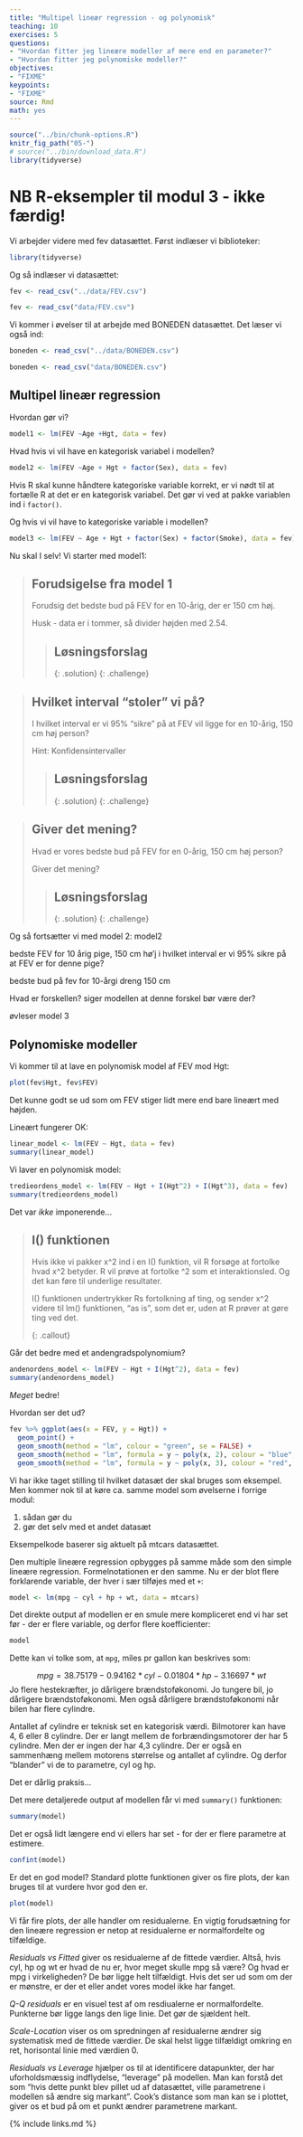 ```yaml
---
title: "Multipel lineær regression - og polynomisk"
teaching: 10
exercises: 5
questions:
- "Hvordan fitter jeg lineære modeller af mere end en parameter?"
- "Hvordan fitter jeg polynomiske modeller?"
objectives:
- "FIXME"
keypoints:
- "FIXME"
source: Rmd
math: yes
---
```


```r
source("../bin/chunk-options.R")
knitr_fig_path("05-")
# source("../bin/download_data.R")
library(tidyverse)
```

# NB R-eksempler til modul 3 - ikke færdig!

Vi arbejder videre med fev datasættet. Først indlæser vi biblioteker:

```r
library(tidyverse)
```

Og så indlæser vi datasættet:

```r
fev <- read_csv("../data/FEV.csv")
```
```r
fev <- read_csv("data/FEV.csv")
```

Vi kommer i øvelser til at arbejde med BONEDEN datasættet. Det læser vi også ind:

```r
boneden <- read_csv("../data/BONEDEN.csv")
```
```r
boneden <- read_csv("data/BONEDEN.csv")
```


## Multipel lineær regression

Hvordan gør vi?

```r
model1 <- lm(FEV ~Age +Hgt, data = fev)
```

Hvad hvis vi vil have en kategorisk variabel i modellen?

```r
model2 <- lm(FEV ~Age + Hgt + factor(Sex), data = fev)
```

Hvis R skal kunne håndtere kategoriske variable korrekt, er vi nødt til at 
fortælle R at det er en kategorisk variabel. Det gør vi ved at pakke
variablen ind i `factor()`. 

Og hvis vi vil have to kategoriske variable i modellen?

```r
model3 <- lm(FEV ~ Age + Hgt + factor(Sex) + factor(Smoke), data = fev)
```

Nu skal I selv! Vi starter med model1:

> ## Forudsigelse fra model 1
> 
> Forudsig det bedste bud på FEV for en 10-årig, der er 150 cm
> høj.
>
> Husk - data er i tommer, så divider højden med 2.54.
>
> > ## Løsningsforslag
> > 
> >
> >
> {: .solution}
{: .challenge}


> ## Hvilket interval "stoler" vi på?
>
> I hvilket interval er vi 95% "sikre" på at FEV vil ligge for en
> 10-årig, 150 cm høj person?
>
> Hint: Konfidensintervaller
> 
> > ## Løsningsforslag
> > 
> > 
> {: .solution}
{: .challenge}


> ## Giver det mening?
> 
> Hvad er vores bedste bud på FEV for en 0-årig, 150 cm høj person?
>
> Giver det mening?
> 
> > ## Løsningsforslag
> >
> > 
> {: .solution}
{: .challenge}

Og så fortsætter vi med model 2:
model2

bedste FEV for 10 årig pige, 150 cm hø'j
i hvilket interval er vi 95% sikre på at FEV er for denne pige?

bedste bud på fev for 10-årgi dreng 150 cm

Hvad er forskellen? siger modellen at denne forskel bør være der?

øvleser model 3

## Polynomiske modeller


Vi kommer til at lave en polynomisk model af FEV mod Hgt:

```r
plot(fev$Hgt, fev$FEV)
```
Det kunne godt se ud som om FEV stiger lidt mere end bare lineært med højden.

Lineært fungerer OK:

```r
linear_model <- lm(FEV ~ Hgt, data = fev)
summary(linear_model)
```

Vi laver en polynomisk model:

```r
tredieordens_model <- lm(FEV ~ Hgt + I(Hgt^2) + I(Hgt^3), data = fev)
summary(tredieordens_model)
```
Det var _ikke_ imponerende...


> ## I() funktionen
> 
> Hvis ikke vi pakker x^2 ind i en I() funktion, vil R forsøge at fortolke hvad
> x^2 betyder. R vil prøve at fortolke ^2 som et interaktionsled. Og det kan 
> føre til underlige resultater.
> 
> I() funktionen undertrykker Rs fortolkning af ting, og sender x^2 videre til
> lm() funktionen, "as is", som det er, uden at R prøver at gøre ting ved det.
> 
{: .callout}

Går det bedre med et andengradspolynomium?

```r
andenordens_model <- lm(FEV ~ Hgt + I(Hgt^2), data = fev)
summary(andenordens_model)
```
_Meget_ bedre!

Hvordan ser det ud?

```r
fev %>% ggplot(aes(x = FEV, y = Hgt)) +
  geom_point() +
  geom_smooth(method = "lm", colour = "green", se = FALSE) +
  geom_smooth(method = "lm", formula = y ~ poly(x, 2), colour = "blue", se = FALSE) +
  geom_smooth(method = "lm", formula = y ~ poly(x, 3), colour = "red", se = FALSE)
```








Vi har ikke taget stilling til hvilket datasæt der skal bruges som eksempel. 
Men kommer nok til at køre ca. samme model som øvelserne i forrige modul:

1. sådan gør du
2. gør det selv med et andet datasæt

Eksempelkode baserer sig aktuelt på mtcars datasættet.

Den multiple lineære regression opbygges på samme måde som den simple 
lineære regression. Formelnotationen er den samme. Nu er der blot flere
forklarende variable, der hver i sær tilføjes med et `+`:

```r
model <- lm(mpg ~ cyl + hp + wt, data = mtcars)
```

Det direkte output af modellen er en smule mere kompliceret end vi har set før -
der er flere variable, og derfor flere koefficienter:

```r
model
```
Dette kan vi tolke som, at `mpg`, miles pr gallon kan beskrives som:

$$ mpg = 38.75179 - 0.94162 * cyl - 0.01804 * hp - 3.16697 * wt$$ 
Jo flere hestekræfter, jo dårligere brændstoføkonomi. Jo tungere bil, jo dårligere
brændstoføkonomi. Men også dårligere brændstoføkonomi når bilen har flere cylindre.

Antallet af cylindre er teknisk set en kategorisk værdi. Bilmotorer kan have 
4, 6 eller 8 cylindre. Der er langt mellem de forbrændingsmotorer der har 5 cylindre.
Men der er ingen der har 4,3 cylindre. Der er også en sammenhæng mellem motorens
størrelse og antallet af cylindre. Og derfor "blander" vi de to parametre, cyl og hp.

Det er dårlig praksis...

Det mere detaljerede output af modellen får vi med `summary()` funktionen:

```r
summary(model)
```
Det er også lidt længere end vi ellers har set - for der er flere 
parametre at estimere.

```r
confint(model)
```
Er det en god model? Standard plotte funktionen giver os fire plots, der kan
bruges til at vurdere hvor god den er.
```r
plot(model)
```
Vi får fire plots, der alle handler om residualerne. En vigtig forudsætning for
den lineære regression er netop at residualerne er normalfordelte og tilfældige.

*Residuals vs Fitted* giver os residualerne af de fittede værdier. Altså, hvis 
cyl, hp og wt er hvad de nu er, hvor meget skulle mpg så være? Og hvad er mpg i
virkeligheden? De bør ligge helt tilfældigt. Hvis det ser ud som om der er 
mønstre, er der et eller andet vores model ikke har fanget.

*Q-Q residuals* er en visuel test af om resdiualerne er normalfordelte. Punkterne
bør ligge langs den lige linie. Det gør de sjældent helt.

*Scale-Location* viser os om spredningen af residualerne ændrer sig systematisk
med de fittede værdier. De skal helst ligge tilfældigt omkring en ret, horisontal
linie med værdien 0.

*Residuals vs Leverage* hjælper os til at identificere datapunkter, der har 
uforholdsmæssig indflydelse, "leverage" på modellen. Man kan forstå det som "hvis
dette punkt blev pillet ud af datasættet, ville parametrene i modellen så ændre sig
markant". Cook's distance som man kan se i plottet, giver os et bud på om 
et punkt ændrer parametrene markant.




{% include links.md %}
